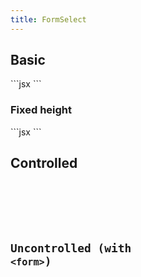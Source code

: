 ```yaml
---
title: FormSelect
---
```



<PrelineAstro client:load />

## Basic

<Tabs>
  <TabItem label="Preview">
    <Card>
      <div class="not-content">
        <FormSelect
          client:load
          label="Month of Birth"
          options={[
            { label: "January", value: "1" },
            { label: "February", value: "2" },
            { label: "March", value: "3" },
            { label: "April", value: "4" },
            { label: "May", value: "5" },
            { label: "June", value: "6" },
            { label: "July", value: "7" },
            { label: "August", value: "8" },
            { label: "September", value: "9" },
            { label: "October", value: "10" },
            { label: "November", value: "11" },
            { label: "December", value: "12" },
          ]}
        />
      </div>
    </Card>
  </TabItem>
  <TabItem label="Code">
    ```jsx
    <FormSelect
      label="Month of Birth"
      options={[
        { label: "January", value: "1" },
        { label: "February", value: "2" },
        { label: "March", value: "3" },
        { label: "April", value: "4" },
        { label: "May", value: "5" },
        { label: "June", value: "6" },
        { label: "July", value: "7" },
        { label: "August", value: "8" },
        { label: "September", value: "9" },
        { label: "October", value: "10" },
        { label: "November", value: "11" },
        { label: "December", value: "12" },
      ]}
    />
    ```
  </TabItem>
</Tabs>

### Fixed height

<Tabs>
  <TabItem label="Preview">
    <Card>
      <div class="not-content">
        <FormSelect
          client:load
          label="Month of Birth"
          dropDownMenuClassName="max-h-80 overflow-auto"
          options={[
            { label: "January", value: "1" },
            { label: "February", value: "2" },
            { label: "March", value: "3" },
            { label: "April", value: "4" },
            { label: "May", value: "5" },
            { label: "June", value: "6" },
            { label: "July", value: "7" },
            { label: "August", value: "8" },
            { label: "September", value: "9" },
            { label: "October", value: "10" },
            { label: "November", value: "11" },
            { label: "December", value: "12" },
          ]}
        />
      </div>
    </Card>
  </TabItem>
  <TabItem label="Code">
    ```jsx
    <FormSelect
      label="Month of Birth"
      dropDownMenuClassName="max-h-80 overflow-auto"
      options={[
        { label: "January", value: "1" },
        { label: "February", value: "2" },
        { label: "March", value: "3" },
        { label: "April", value: "4" },
        { label: "May", value: "5" },
        { label: "June", value: "6" },
        { label: "July", value: "7" },
        { label: "August", value: "8" },
        { label: "September", value: "9" },
        { label: "October", value: "10" },
        { label: "November", value: "11" },
        { label: "December", value: "12" },
      ]}
    />
    ```
  </TabItem>
</Tabs>

## Controlled

<Tabs>
  <TabItem label="Preview">
    <Card>
    <div class="not-content">
      <Controlled client:load />
      </div>
    </Card>
  </TabItem>
  <TabItem label="Code">
  <Code code={ControlledRaw} lang="tsx" />

  </TabItem>
</Tabs>

## Uncontrolled (with `<form>`)

<Tabs>
  <TabItem label="Preview">
    <Card>
    <div class="not-content">
      <Uncontrolled client:load />
      </div>
    </Card>
  </TabItem>
  <TabItem label="Code">
   <Code code={UncontrolledRaw} lang="tsx" />

  </TabItem>
</Tabs>
